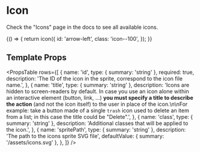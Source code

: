 
<Meta title="Atoms/Icon" />

# Icon

Check the "Icons" page in the docs to see <LinkTo kind="docs-icons" story="page">all available icons</LinkTo>.

<Preview>
  <Story name="Default">
    {() => {
      return icon({
        id: 'arrow-left',
        class: 'icon--100',
      });
    }}
  </Story>
</Preview>

## Template Props

<PropsTable
  rows={[
    {
      name: 'id',
      type: { summary: 'string' },
      required: true,
      description:
        'The ID of the icon in the sprite, correspond to the icon file name.',
    },
    {
      name: 'title',
      type: { summary: 'string' },
      description:
        'Icons are hidden to screen-readers by default. In case you use an icon alone within an interactive element (button, link, …) **you must specify a title to describe the action** (and not the icon itself) to the user in place of the icon.\n\nFor example: take a button made of a single `trash` icon used to delete an item from a list; in this case the title could be "Delete".',
    },
    {
      name: 'class',
      type: { summary: 'string' },
      description: 'Additional classes that will be applied to the icon.',
    },
    {
      name: 'spritePath',
      type: { summary: 'string' },
      description: 'The path to the icons sprite SVG file',
      defaultValue: { summary: '/assets/icons.svg' },
    },
  ]}
/>
